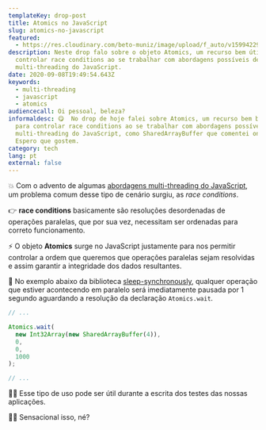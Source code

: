 ```yaml
---
templateKey: drop-post
title: Atomics no JavaScript
slug: atomics-no-javascript
featured:
  - https://res.cloudinary.com/beto-muniz/image/upload/f_auto/v1599422987/Titulo_Image_1_krcacc.jpg
description: Neste drop falo sobre o objeto Atomics, um recurso bem útil para
  controlar race conditions ao se trabalhar com abordagens possíveis de
  multi-threading do JavaScript.
date: 2020-09-08T19:49:54.643Z
keywords:
  - multi-threading
  - javascript
  - atomics
audiencecall: Oi pessoal, beleza?
informaldesc: 😋  No drop de hoje falei sobre Atomics, um recurso bem bacana
  para controlar race conditions ao se trabalhar com abordagens possíveis de
  multi-threading do JavaScript, como SharedArrayBuffer que comentei ontem.
  Espero que gostem.
category: tech
lang: pt
external: false
---
```


<Drop>

💥 Com o advento de algumas [abordagens multi-threading do JavaScript](https://betomuniz.com/drops/sharedarraybuffer-no-javascript), um problema comum desse tipo de cenário surgiu, as _race conditions_.

👉 **race conditions** basicamente são resoluções desordenadas de operações paralelas, que por sua vez, necessitam ser ordenadas para correto funcionamento. 

⚡️ O objeto **Atomics** surge no JavaScript justamente para nos permitir controlar a ordem que queremos que operações paralelas sejam resolvidas e assim garantir a integridade dos dados resultantes.  

🎩 No exemplo abaixo da biblioteca [sleep-synchronously](https://github.com/sindresorhus/sleep-synchronously/blob/master/index.js#L4), qualquer operação que estiver acontecendo em paralelo será imediatamente pausada por 1 segundo aguardando a resolução da declaração `Atomics.wait`. 

```javascript
// ... 

Atomics.wait(
  new Int32Array(new SharedArrayBuffer(4)), 
  0, 
  0, 
  1000
);

// ... 
```

👨‍💻 Esse tipo de uso pode ser útil durante a escrita dos testes das nossas aplicações. 

👨‍🎨 Sensacional isso, né?

</Drop>